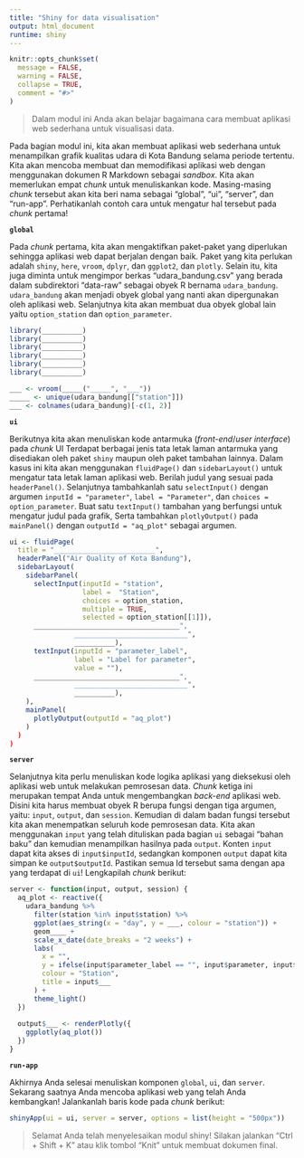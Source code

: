 ```yaml
---
title: "Shiny for data visualisation"
output: html_document
runtime: shiny
---
```


```r
knitr::opts_chunk$set(
  message = FALSE, 
  warning = FALSE,
  collapse = TRUE,
  comment = "#>"
)
```
<!-- Baris kode di atas merupakan pengaturan untuk dokumen R Markdown dan tidak akan tercetak pada berkas dokumen akhir -->

> Dalam modul ini Anda akan belajar bagaimana cara membuat aplikasi web sederhana untuk visualisasi data.

Pada bagian modul ini, kita akan membuat aplikasi web sederhana untuk menampilkan grafik kualitas udara di Kota Bandung selama periode tertentu. Kita akan mencoba membuat dan memodifikasi aplikasi web dengan menggunakan dokumen R Markdown sebagai *sandbox*. Kita akan memerlukan empat *chunk* untuk menuliskankan kode. Masing-masing *chunk* tersebut akan kita beri nama sebagai "global", "ui", "server", dan "run-app". Perhatikanlah contoh cara untuk mengatur hal tersebut pada *chunk* pertama!

**`global`**

Pada *chunk* pertama, kita akan mengaktifkan paket-paket yang diperlukan sehingga aplikasi web dapat berjalan dengan baik. Paket yang kita perlukan adalah `shiny`, `here`, `vroom`, `dplyr`, dan `ggplot2`, dan `plotly`. Selain itu, kita juga diminta untuk mengimpor berkas "udara_bandung.csv" yang berada dalam subdirektori "data-raw" sebagai obyek R bernama `udara_bandung`. `udara_bandung` akan menjadi obyek global yang nanti akan dipergunakan oleh aplikasi web.
Selanjutnya kita akan membuat dua obyek global lain yaitu `option_station` dan `option_parameter`.

```r
library(__________)
library(__________)
library(__________)
library(__________)
library(__________)
library(__________)

___ <- vroom(_____("_____", "___"))
_____ <- unique(udara_bandung[["station"]])
___ <- colnames(udara_bandung)[-c(1, 2)]
```

**`ui`**

Berikutnya kita akan menuliskan kode antarmuka (*front-end*/*user interface*) pada *chunk* UI Terdapat berbagai jenis tata letak laman antarmuka yang disediakan oleh paket `shiny` maupun oleh paket tambahan lainnya. Dalam kasus ini kita akan menggunakan `fluidPage()` dan `sidebarLayout()` untuk mengatur tata letak laman aplikasi web. Berilah judul yang sesuai pada `headerPanel()`. Selanjutnya tambahkanlah satu `selectInput()` dengan argumen `inputId = "parameter"`, `label = "Parameter"`, dan `choices = option_parameter`. Buat satu `textInput()` tambahan yang berfungsi untuk mengatur judul pada grafik, Serta tambahkan `plotlyOutput()` pada `mainPanel()` dengan `outputId = "aq_plot"` sebagai argumen. 

```r
ui <- fluidPage(
  title = "_________________________",
  headerPanel("Air Quality of Kota Bandung"),
  sidebarLayout(
    sidebarPanel(
      selectInput(inputId = "station",
                  label =  "Station",
                  choices = option_station,
                  multiple = TRUE,
                  selected = option_station[[1]]),
      ____________________________________",
                ____________________________",
                __________),
      textInput(inputId = "parameter_label",
                label = "Label for parameter",
                value = ""),
      ____________________________________",
                ____________________________",
                __________),
    ),
    mainPanel(
      plotlyOutput(outputId = "aq_plot")
    )
  )
)
```

**`server`**

Selanjutnya kita perlu menuliskan kode logika aplikasi yang dieksekusi oleh aplikasi web untuk melakukan pemrosesan data. *Chunk* ketiga ini merupakan tempat Anda untuk mengembangkan *back-end* aplikasi web. Disini kita harus membuat obyek R berupa fungsi dengan tiga argumen, yaitu: `input`, `output`, dan `session`. Kemudian di dalam badan fungsi tersebut kita akan menempatkan seluruh kode pemrosesan data. Kita akan menggunakan `input` yang telah dituliskan pada bagian `ui` sebagai "bahan baku" dan kemudian menampilkan hasilnya pada `output`. Konten `input` dapat kita akses di `input$inputId`, sedangkan komponen `output` dapat kita simpan ke `output$outputId`. Pastikan semua Id tersebut sama dengan apa yang terdapat di `ui`! Lengkapilah *chunk* berikut:

```r
server <- function(input, output, session) {
  aq_plot <- reactive({
    udara_bandung %>%
      filter(station %in% input$station) %>%
      ggplot(aes_string(x = "day", y = ___, colour = "station")) +
      geom____ +
      scale_x_date(date_breaks = "2 weeks") +
      labs(
        x = "",
        y = ifelse(input$parameter_label == "", input$parameter, input$parameter_label),
        colour = "Station",
        title = input$___
      ) +
      theme_light()
  })
  
  output$___ <- renderPlotly({
    ggplotly(aq_plot())
  })
}
```

**`run-app`**

Akhirnya Anda selesai menuliskan komponen `global`, `ui`, dan `server`. Sekarang saatnya Anda mencoba aplikasi web yang telah Anda kembangkan! Jalankanlah baris kode pada *chunk* berikut:

```r
shinyApp(ui = ui, server = server, options = list(height = "500px"))
```

> Selamat Anda telah menyelesaikan modul shiny! Silakan jalankan "Ctrl + Shift + K" atau klik tombol "Knit" untuk membuat dokumen final.

